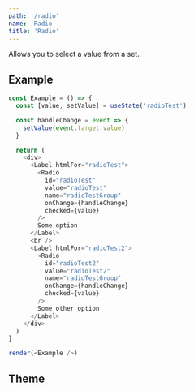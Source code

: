 ```yaml
---
path: '/radio'
name: 'Radio'
title: 'Radio'
---
```


Allows you to select a value from a set.

## Example

```js
const Example = () => {
  const [value, setValue] = useState('radioTest')

  const handleChange = event => {
    setValue(event.target.value)
  }

  return (
    <div>
      <Label htmlFor="radioTest">
        <Radio
          id="radioTest"
          value="radioTest"
          name="radioTestGroup"
          onChange={handleChange}
          checked={value}
        />
        Some option
      </Label>
      <br />
      <Label htmlFor="radioTest2">
        <Radio
          id="radioTest2"
          value="radioTest2"
          name="radioTestGroup"
          onChange={handleChange}
          checked={value}
        />
        Some other option
      </Label>
    </div>
  )
}

render(<Example />)
```

## Theme

<Theme name="components.radio" />
